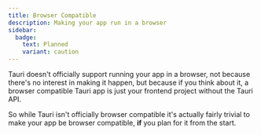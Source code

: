 ```yaml
---
title: Browser Compatible
description: Making your app run in a browser
sidebar:
  badge:
    text: Planned
    variant: caution
---
```



<SimonSays title="Making your app run in a browser">
Tauri doesn't officially support running your app in a browser, not because there's no interest in making it happen, but because if you think about it, a browser compatible Tauri app is just your frontend project without the Tauri API.

So while Tauri isn't officially browser compatible it's actually fairly trivial to make your app be browser compatible, **if** you plan for it from the start.
</SimonSays>
